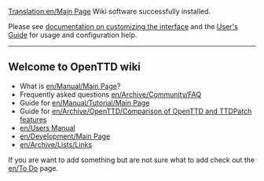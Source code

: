 [[Translation:en/Main Page]]
Wiki software successfully installed.

Please see [http://meta.wikipedia.org/wiki/MediaWiki_i18n documentation on customizing the interface]
and the [http://meta.wikipedia.org/wiki/MediaWiki_User%27s_Guide User's Guide] for usage and configuration help.

----

== Welcome to OpenTTD wiki ==

* What is [[en/Manual/Main Page]]?
* Frequently asked questions [[en/Archive/Community/FAQ]]
* Guide for [[en/Manual/Tutorial/Main Page]]
* Guide for [[en/Archive/OpenTTD/Comparison of OpenTTD and TTDPatch features]]
* [[en/Users Manual]]
* [[en/Development/Main Page]]
* [[en/Archive/Lists/Links]]

If you are want to add something but are not sure what to add check out the [[en/To Do]] page.
